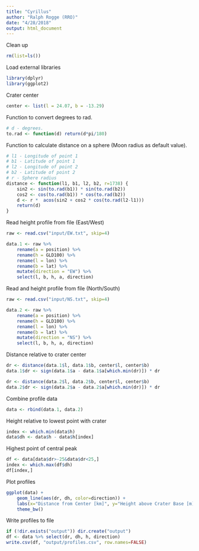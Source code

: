 ```yaml
---
title: "Cyrillus"
author: "Ralph Rogge (RRO)"
date: "4/28/2018"
output: html_document
---
```


Clean up
```r
rm(list=ls())
```

Load external libraries
```r
library(dplyr)
library(ggplot2)
```

Crater center
```r
center <- list(l = 24.07, b = -13.29)
```

Function to convert degrees to rad.
```r
# d - degrees.
to.rad <- function(d) return(d*pi/180)
```

Function to calculate distance on a sphere (Moon radius as default value).
```r
# l1 - Longitude of point 1
# b1 - Latitude of point 1
# l2 - Longitude of point 2
# b2 - Latitude of point 2
# r - Sphere radius
distance <- function(l1, b1, l2, b2, r=1738) {
    sin2 <- sin(to.rad(b1)) * sin(to.rad(b2))
    cos2 <- cos(to.rad(b1)) * cos(to.rad(b2))
    d <- r *  acos(sin2 + cos2 * cos(to.rad(l2-l1)))
    return(d)
}
```

Read height profile from file (East/West)
```r
raw <- read.csv("input/EW.txt", skip=4)

data.1 <- raw %>%
    rename(a = position) %>%
    rename(h = GLD100) %>%
    rename(l = lon) %>%
    rename(b = lat) %>%
    mutate(direction = "EW") %>%
    select(l, b, h, a, direction)
```

Read and height profile from file (North/South)
```r
raw <- read.csv("input/NS.txt", skip=4)

data.2 <- raw %>%
    rename(a = position) %>%
    rename(h = GLD100) %>%
    rename(l = lon) %>%
    rename(b = lat) %>%
    mutate(direction = "NS") %>%
    select(l, b, h, a, direction)
```

Distance relative to crater center
```r
dr <- distance(data.1$l, data.1$b, center$l, center$b)
data.1$dr <- sign(data.1$a - data.1$a[which.min(dr)]) * dr

dr <- distance(data.2$l, data.2$b, center$l, center$b)
data.2$dr <- sign(data.2$a - data.2$a[which.min(dr)]) * dr
```

Combine profile data
```r
data <- rbind(data.1, data.2)
```

Height relative to lowest point with crater
```r
index <- which.min(data$h)
data$dh <- data$h - data$h[index]
```

Highest point of central peak
```r
df <- data[data$dr>-25&data$dr<25,]
index <- which.max(df$dh)
df[index,]
```

Plot profiles
```r
ggplot(data) +
    geom_line(aes(dr, dh, color=direction)) +
    labs(x="Distance from Center [km]", y="Height above Crater Base [m]", title="Height Profile") +
    theme_bw()
```

Write profiles to file
```r
if (!dir.exists("output")) dir.create("output")
df <- data %>% select(dr, dh, h, direction)
write.csv(df, "output/profiles.csv", row.names=FALSE)
```

